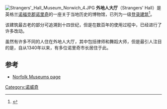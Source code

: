 [[File:Strangers'_Hall_Museum_Norwich_4.JPG|thumb]]
'''外地人大厅'''（Strangers' Hall）是英格兰[[诺福克郡|诺福克郡]][[诺里奇|诺里奇]]的一座关于当地历史的博物馆，已列为一级[[登录建筑|登录建筑]]<ref>{{cite web|url=http://www.britishlistedbuildings.co.uk/en-228900-strangers-hall-museum-6-norwich|title=Strangers Hall Museum 6, Norwich|work=British Listed Buildings|accessdate= 2012-02-16}}</ref>。

该建筑最古老的部分可追溯到十四世纪，但是在数百年的使用过程中，已经进行了许多改动。

虽然有许多不同的人住在外地人大厅，其中包括律师和舞蹈大师，但是最引人注目的是，自从1340年以来，有多位诺里奇市长居住于此。

==参考==
{{Reflist}}
* [http://www.museums.norfolk.gov.uk/Visit_Us/Strangers_Hall/index.htm Norfolk Museums page] {{Wayback|url=http://www.museums.norfolk.gov.uk/Visit_Us/Strangers_Hall/index.htm |date=20110405163020 }}
{{coord|52.6305|1.2922|type:landmark_region:GB|display=title}}
[[Category:诺威奇|Category:诺威奇]]